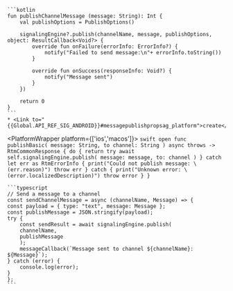 <PlatformWrapper platform='android'>

    ```kotlin
    fun publishChannelMessage (message: String): Int {
        val publishOptions = PublishOptions()

        signalingEngine?.publish(channelName, message, publishOptions, object: ResultCallback<Void?> {
            override fun onFailure(errorInfo: ErrorInfo?) {
                notify("Failed to send message:\n"+ errorInfo.toString())
            }

            override fun onSuccess(responseInfo: Void?) {
                notify("Message sent")
            }
        })

        return 0
    }
    ```
    * <Link to="{{Global.API_REF_SIG_ANDROID}}#messagepublishpropsag_platform">create</Link>

</PlatformWrapper>

<PlatformWrapper platform={['ios','macos']}>
    ```swift
    open func publishBasic(
        message: String, to channel: String
    ) async throws -> RtmCommonResponse {
        do {
            return try await self.signalingEngine.publish(
                message: message,
                to: channel
            )
        } catch let err as RtmErrorInfo {
            print("Could not publish message: \(err.reason)")
            throw err
        } catch {
            print("Unknown error: \(error.localizedDescription)")
            throw error
        }
    }
    ```

</PlatformWrapper>

<PlatformWrapper platform = 'web'>

    ```typescript
    // Send a message to a channel
    const sendChannelMessage = async (channelName, Message) => {
    const payload = { type: "text", message: Message };
    const publishMessage = JSON.stringify(payload);
    try {
        const sendResult = await signalingEngine.publish(
        channelName,
        publishMessage
        );
        messageCallback(`Message sent to channel ${channelName}: ${Message}`);
    } catch (error) {
        console.log(error);
    }
    };
    ```
</PlatformWrapper>

